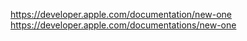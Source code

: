 https://developer.apple.com/documentation/new-one
https://developer.apple.com/documentations/new-one
